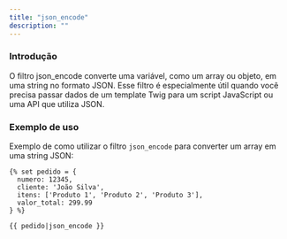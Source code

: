 ```yaml
---
title: "json_encode"
description: ""
---
```


### Introdução

O filtro json_encode converte uma variável, como um array ou objeto, em uma string no formato JSON. Esse filtro é especialmente útil quando você precisa passar dados de um template Twig para um script JavaScript ou uma API que utiliza JSON.

### Exemplo de uso

Exemplo de como utilizar o filtro `json_encode` para converter um array em uma string JSON:

```twig
{% set pedido = {
  numero: 12345,
  cliente: 'João Silva',
  itens: ['Produto 1', 'Produto 2', 'Produto 3'],
  valor_total: 299.99
} %}

{{ pedido|json_encode }}
```
